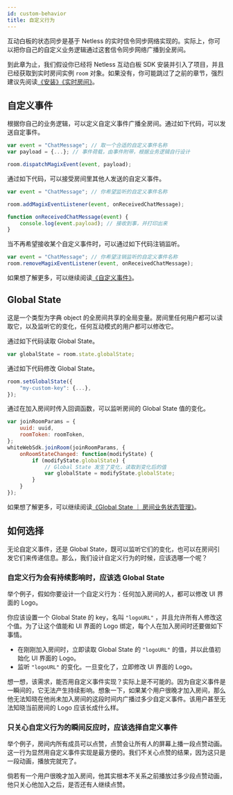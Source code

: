 ```yaml
---
id: custom-behavior
title: 自定义行为
---
```


互动白板的状态同步是基于 Netless 的实时信令同步网络实现的。实际上，你可以把你自己的自定义业务逻辑通过这套信令同步网络广播到全房间。

到此章为止，我们假设你已经将 Netless 互动白板 SDK 安装并引入了项目，并且已经获取到实时房间实例 `room` 对象。如果没有，你可能跳过了之前的章节，强烈建议先阅读[《安装》](https://developer.netless.link/javascript/advanced-tutorial/installation)[《实时房间》](https://developer.netless.link/javascript/advanced-tutorial/realtime-room)。

## 自定义事件

根据你自己的业务逻辑，可以定义自定义事件广播全房间。通过如下代码，可以发送自定事件。

```javascript
var event = "ChatMessage"; // 取一个合适的自定义事件名称
var payload = {...}; // 事件荷载，由事件附带，根据业务逻辑自行设计

room.dispatchMagixEvent(event, payload);
```

通过如下代码，可以接受房间里其他人发送的自定义事件。

```javascript
var event = "ChatMessage"; // 你希望监听的自定义事件名称

room.addMagixEventListener(event, onReceivedChatMessage);

function onReceivedChatMessage(event) {
    console.log(event.payload); // 接收到事，并打印出来
}
```

当不再希望接收某个自定义事件时，可以通过如下代码注销监听。

```javascript
var event = "ChatMessage"; // 你希望注销监听的自定义事件名称
room.removeMagixEventListener(event, onReceivedChatMessage);
```

如果想了解更多，可以继续阅读[《自定义事件》](https://developer.netless.link/documents/client/custom-event)。

## Global State

这是一个类型为字典 object 的全房间共享的全局变量。房间里任何用户都可以读取它，以及监听它的变化，任何互动模式的用户都可以修改它。

通过如下代码读取 Global State。

```javascript
var globalState = room.state.globalState;
```

通过如下代码修改 Global State。

```javascript
room.setGlobalState({
    "my-custom-key": {...},
});
```

通过在加入房间时传入回调函数，可以监听房间的 Global State 值的变化。

```javascript
var joinRoomParams = {
    uuid: uuid,
    roomToken: roomToken,
};
whiteWebSdk.joinRoom(joinRoomParams, {
    onRoomStateChanged: function(modifyState) {
        if (modifyState.globalState) {
            // Global State 发生了变化，读取到变化后的值
            var globalState = modifyState.globalState;
        }
    }
});
```

如果想了解更多，可以继续阅读[《Global State ｜ 房间业务状态管理》](https://developer.netless.link/documents/client/room-business-state-management#global-state)。

## 如何选择

无论自定义事件，还是 Global State，既可以监听它们的变化，也可以在房间引发它们来传递信息。那么，我们设计自定义行为的时候，应该选哪一个呢？

### 自定义行为会有持续影响时，应该选 Global State

举个例子，假如你要设计一个自定义行为：任何加入房间的人，都可以修改 UI 界面的 Logo。

你应该设置一个 Global State 的 key，名叫 `"logoURL"` ，并且允许所有人修改这个值。为了让这个值能和 UI 界面的 Logo 绑定，每个人在加入房间时还要做如下事情。

* 在刚刚加入房间时，立即读取 Global State 的 `"logoURL"` 的值，并以此值初始化 UI 界面的 Logo。
* 监听 `"logoURL"` 的变化。一旦变化了，立即修改 UI 界面的 Logo。

想一想，该需求，能否用自定义事件实现？实际上是不可能的。因为自定义事件是一瞬间的，它无法产生持续影响。想象一下，如果某个用户很晚才加入房间，那么他无法知晓在他尚未加入房间的这段时间内广播过多少自定义事件。该用户甚至无法知晓当前房间的 Logo 应该长成什么样。

### 只关心自定义行为的瞬间反应时，应该选择自定义事件

举个例子，房间内所有成员可以点赞，点赞会让所有人的屏幕上播一段点赞动画。这一行为显然用自定义事件实现是最方便的。我们不关心点赞的结果，因为这只是一段动画，播放完就完了。

倘若有一个用户很晚才加入房间，他其实根本不关系之前播放过多少段点赞动画，他只关心他加入之后，是否还有人继续点赞。
